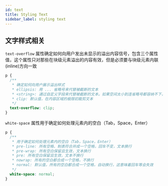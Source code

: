 ```yaml
---
id: text
title: Styling Text
sidebar_label: styling text 
---
```


## 文字样式相关

`text-overflow` 属性确定如何向用户发出未显示的溢出内容信号，包含三个属性值，这个属性只对那些在块级元素溢出的内容有效，但是必须要与块级元素内联(inline)方向一致

```css
p {
  /**
   * 确定如何向用户展示溢出样式
   * ellipsis: 用 ... 省略号来代替被截断的文本
   * <string>: 通过自定义字段来代替被截断的文本。如果空间太小到连省略号都容纳不下，那么这个字符串也会被截断
   * clip: 默认值，在内容区域的极限初裁剪文本
   */
  text-overflow: clip;
}
```

`white-space` 属性用于确定如何处理元素内的空白（Tab，Space，Enter）

```css
p {
  /**
   * 用于确定如何处理元素内的空白（Tab，Space，Enter）
   * pre-line: 所有空格、制表符合并成一个空格，回车不变，文本换行
   * pre-wrap: 所有空白保留且生效，文本换行
   * pre: 所有空白保留且生效，文本不换行
   * nowrap: 所有的空白都合成一个空格，不换行
   * normal: 默认值，所有的空白都合成一个空格，自动换行，这意味着回车等会失效
   */
  white-space: normal;
}
```